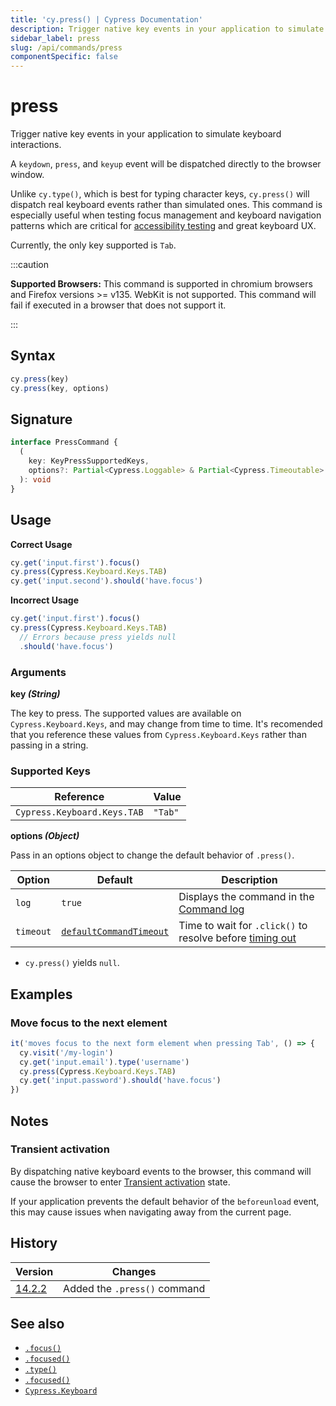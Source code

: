 ```yaml
---
title: 'cy.press() | Cypress Documentation'
description: Trigger native key events in your application to simulate keyboard interactions.
sidebar_label: press
slug: /api/commands/press
componentSpecific: false
---
```


<ProductHeading product="app" />

# press

Trigger native key events in your application to simulate keyboard interactions.

A `keydown`, `press`, and `keyup` event will be dispatched directly to the browser window.

Unlike `cy.type()`, which is best for typing character keys, `cy.press()` will dispatch real keyboard events rather than simulated ones. This command is especially useful when testing focus management and keyboard navigation patterns which are critical for [accessibility testing](/app/guides/accessibility-testing) and great keyboard UX.

Currently, the only key supported is `Tab`.

:::caution

<strong>Supported Browsers:</strong>
This command is supported in chromium browsers and Firefox versions >=
v135. WebKit is not supported. This command will fail if executed in a browser that
does not support it.

:::

## Syntax

```javascript
cy.press(key)
cy.press(key, options)
```

## Signature

```typescript
interface PressCommand {
  (
    key: KeyPressSupportedKeys,
    options?: Partial<Cypress.Loggable> & Partial<Cypress.Timeoutable>
  ): void
}
```

## Usage

<Icon name="check-circle" color="green" /> **Correct Usage**

```javascript
cy.get('input.first').focus()
cy.press(Cypress.Keyboard.Keys.TAB)
cy.get('input.second').should('have.focus')
```

<Icon name="exclamation-triangle" color="red" /> **Incorrect Usage**

```javascript
cy.get('input.first').focus()
cy.press(Cypress.Keyboard.Keys.TAB)
  // Errors because press yields null
  .should('have.focus') 
```

### Arguments

<Icon name="angle-right" /> **key _(String)_**

The key to press. The supported values are available on `Cypress.Keyboard.Keys`, and may change from time to time. It's recomended that you reference these values from `Cypress.Keyboard.Keys` rather than passing in a string.

### Supported Keys

| Reference                   | Value   |
| --------------------------- | ------- |
| `Cypress.Keyboard.Keys.TAB` | `"Tab"` |

<Icon name="angle-right" /> **options _(Object)_**

Pass in an options object to change the default behavior of `.press()`.

| Option                       | Default                                                                     | Description                                                                                                                                     |
| ---------------------------- | --------------------------------------------------------------------------- | ----------------------------------------------------------------------------------------------------------------------------------------------- |
| `log`                        | `true`                                                                      | Displays the command in the [Command log](/app/core-concepts/open-mode#Command-Log)                                                             |
| `timeout`                    | [`defaultCommandTimeout`](/app/references/configuration#Timeouts)           | Time to wait for `.click()` to resolve before [timing out](#Timeouts)                                                                           |

<HeaderYields />

- `cy.press()` yields `null`.

## Examples

### Move focus to the next element

```js
it('moves focus to the next form element when pressing Tab', () => {
  cy.visit('/my-login')
  cy.get('input.email').type('username')
  cy.press(Cypress.Keyboard.Keys.TAB)
  cy.get('input.password').should('have.focus')
})
```

## Notes

### Transient activation

By dispatching native keyboard events to the browser, this command will cause the browser to enter [Transient activation](https://developer.mozilla.org/en-US/docs/Glossary/Transient_activation) state.

If your application prevents the default behavior of the `beforeunload` event, this may cause issues when navigating away from the current page.

## History

| Version                                    | Changes                     |
| ------------------------------------------ | --------------------------- |
| [14.2.2](/app/references/changelog#14-2-2) | Added the `.press()` command |

## See also

- [`.focus()`](/api/commands/focus)
- [`.focused()`](/api/commands/focused)
- [`.type()`](/api/commands/type)
- [`.focused()`](/api/)
- [`Cypress.Keyboard`](/api/cypress-api/keyboard-api)
